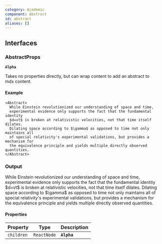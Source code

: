 ```yaml
---
category: Academic
component: Abstract
id: abstract
aliases: []
---
```


## Interfaces

### AbstractProps

**`Alpha`**

Takes no properties directly, but can wrap content to add an abstract to mdx content.

#### Example

```tsx
<Abstract>
  While Einstein revolutionized our understanding of space and time,
  experimental evidence only supports the fact that the fundamental identity
  $d=vt$ is broken at relativistic velocities, not that time itself dilates.
  Dilating space according to $\gamma$ as opposed to time not only maintains all
  of special relativity's experimental validations, but provides a mechanism for
  the equivalence principle and yields multiple directly observed quantities.
</Abstract>
```

### Output

<Abstract>
  While Einstein revolutionized our understanding of space and time,
  experimental evidence only supports the fact that the fundamental identity
  $d=vt$ is broken at relativistic velocities, not that time itself dilates.
  Dilating space according to $\gamma$ as opposed to time not only maintains all
  of special relativity's experimental validations, but provides a mechanism for
  the equivalence principle and yields multiple directly observed quantities.
</Abstract>

#### Properties

| Property   | Type        | Description |
| ---------- | ----------- | ----------- |
| `children` | `ReactNode` | **`Alpha`** |

